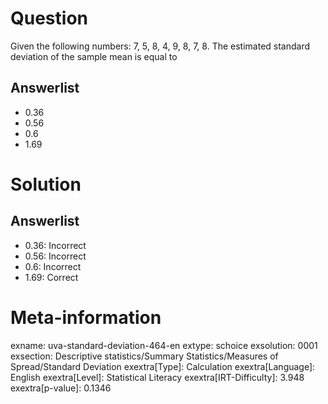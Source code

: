 Question
========

Given the following numbers: 7, 5, 8, 4, 9, 8, 7, 8. The estimated standard deviation of the sample mean is equal to

Answerlist
----------

* 0.36
* 0.56
* 0.6
* 1.69

Solution
========

Answerlist
----------

* 0.36: Incorrect
* 0.56: Incorrect
* 0.6: Incorrect
* 1.69: Correct

Meta-information
================
exname: uva-standard-deviation-464-en
extype: schoice
exsolution: 0001
exsection: Descriptive statistics/Summary Statistics/Measures of Spread/Standard Deviation
exextra[Type]: Calculation
exextra[Language]: English
exextra[Level]: Statistical Literacy
exextra[IRT-Difficulty]: 3.948
exextra[p-value]: 0.1346
